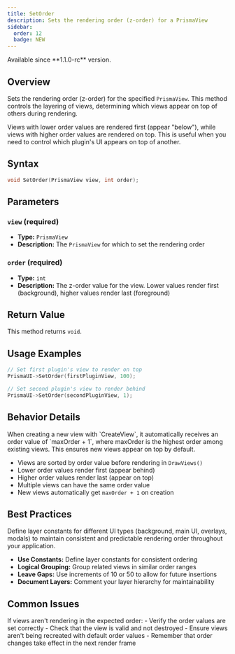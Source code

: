```yaml
---
title: SetOrder
description: Sets the rendering order (z-order) for a PrismaView
sidebar:
  order: 12
  badge: NEW
---
```



<Aside type="note" title="Availability">
Available since **1.1.0-rc** version.
</Aside>

## Overview

Sets the rendering order (z-order) for the specified `PrismaView`. This method controls the layering of views, determining which views appear on top of others during rendering.

<Aside type="tip" title="Layer Management">
Views with lower order values are rendered first (appear "below"), while views with higher order values are rendered on top. This is useful when you need to control which plugin's UI appears on top of another.
</Aside>

## Syntax

```cpp
void SetOrder(PrismaView view, int order);
```

## Parameters

### `view` (required)
- **Type:** `PrismaView`
- **Description:** The `PrismaView` for which to set the rendering order

### `order` (required)
- **Type:** `int`
- **Description:** The z-order value for the view. Lower values render first (background), higher values render last (foreground)

## Return Value

This method returns `void`.

## Usage Examples

<Tabs>
<TabItem label="Basic Usage">

```cpp
// Set first plugin's view to render on top
PrismaUI->SetOrder(firstPluginView, 100);

// Set second plugin's view to render behind
PrismaUI->SetOrder(secondPluginView, 1);
```

</TabItem>
</Tabs>

## Behavior Details

<Aside type="caution" title="Automatic Order Assignment">
When creating a new view with `CreateView`, it automatically receives an order value of `maxOrder + 1`, where maxOrder is the highest order among existing views. This ensures new views appear on top by default.
</Aside>

- Views are sorted by order value before rendering in `DrawViews()`
- Lower order values render first (appear behind)
- Higher order values render last (appear on top)
- Multiple views can have the same order value
- New views automatically get `maxOrder + 1` on creation

## Best Practices

<Aside type="tip" title="Layer Organization">
Define layer constants for different UI types (background, main UI, overlays, modals) to maintain consistent and predictable rendering order throughout your application.
</Aside>

- **Use Constants:** Define layer constants for consistent ordering
- **Logical Grouping:** Group related views in similar order ranges
- **Leave Gaps:** Use increments of 10 or 50 to allow for future insertions
- **Document Layers:** Comment your layer hierarchy for maintainability

## Common Issues

<Aside type="caution" title="Troubleshooting">
If views aren't rendering in the expected order:
- Verify the order values are set correctly
- Check that the view is valid and not destroyed
- Ensure views aren't being recreated with default order values
- Remember that order changes take effect in the next render frame
</Aside>
